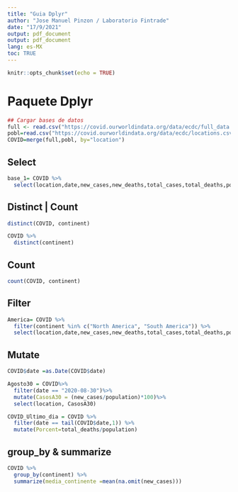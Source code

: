 ```yaml
---
title: "Guia Dplyr"
author: "Jose Manuel Pinzon / Laboratorio Fintrade"
date: "17/9/2021"
output: pdf_document
output: pdf_document
lang: es-MX
toc: TRUE
---
```


```r
knitr::opts_chunk$set(echo = TRUE)
```

\pagebreak


# Paquete Dplyr



```r
## Cargar bases de datos
full <- read.csv("https://covid.ourworldindata.org/data/ecdc/full_data.csv")
pobl=read.csv("https://covid.ourworldindata.org/data/ecdc/locations.csv")
COVID=merge(full,pobl, by="location")

```


## Select


```r
base_1= COVID %>%
  select(location,date,new_cases,new_deaths,total_cases,total_deaths,population)

```



## Distinct | Count


```r
distinct(COVID, continent)

COVID %>%
  distinct(continent)

```




## Count

```r
count(COVID, continent)

```


## Filter

```r
America= COVID %>%
  filter(continent %in% c("North America", "South America")) %>%
  select(location,date,new_cases,new_deaths,total_cases,total_deaths,population)


```


## Mutate

```r
COVID$date =as.Date(COVID$date)

Agosto30 = COVID%>%
  filter(date == "2020-08-30")%>%
  mutate(CasosA30 = (new_cases/population)*100)%>%
  select(location, CasosA30)

COVID_Ultimo_dia = COVID %>%
  filter(date == tail(COVID$date,1)) %>%
  mutate(Porcent=total_deaths/population)

```



## group_by & summarize

```r
COVID %>%
  group_by(continent) %>%
  summarize(media_continente =mean(na.omit(new_cases)))

```



